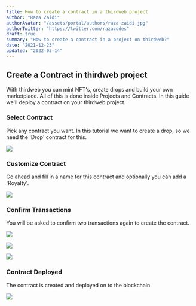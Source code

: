 ```yaml
---
title: How to create a contract in a thirdweb project
author: "Raza Zaidi"
authorAvatar: "/assets/portal/authors/raza-zaidi.jpg"
authorTwitter: "https://twitter.com/razacodes"
draft: true
summary: "How to create a contract in a project on thirdweb?" 
date: "2021-12-23"
updated: "2022-03-14"
---
```


## Create a Contract in thirdweb project

With thirdweb you can mint NFT's, create drops and build your own marketplace. All of this is done inside Projects and Contracts. In this guide we'll deploy a contract on your thirdweb project. 

### Select Contract

Pick any contract you want. In this tutorial we want to create a drop, so we need the 'Drop' contract for this.

![](/assets/portal/contracts/index/drop.png)

### Customize Contract

Go ahead and fill in a name for this contract and optionally you can add a 'Royalty'.

![](/assets/portal/contracts/index/add-contract.png)

### Confirm Transactions

You will be asked to confirm two transactions again to create the contract.

![](/assets/portal/contracts/index/adding-contract.png)

<ImageSideToSide>

![](/assets/portal/contracts/index/metamask4.png)

![](/assets/portal/contracts/index/metamask5.png)

</ImageSideToSide>

### Contract Deployed

The contract is created and deployed on to the blockchain.

![](/assets/portal/contracts/index/claim-conditions.png)

<MdxNavigation>
<!--   <MdxNavigationItem href="/contracts" title="Project" /> -->
  <MdxNavigationItem
    href="/learn/contracts/nft-collection"
    title="NFT Collection"
    next
  />
</MdxNavigation>